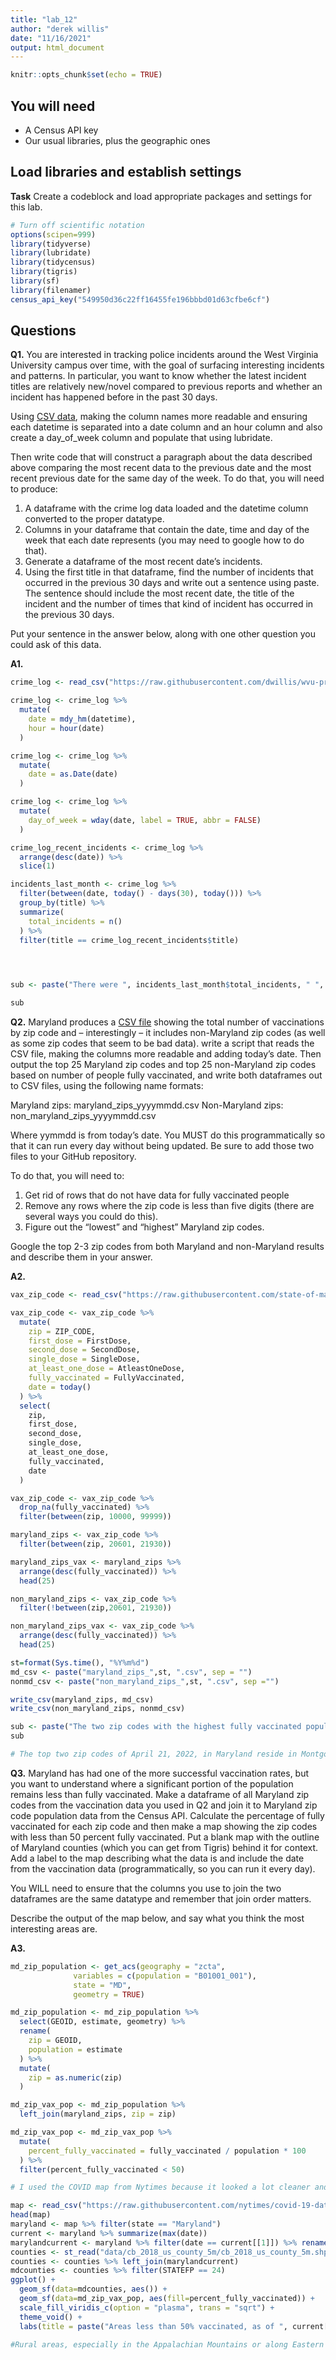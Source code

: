 ```yaml
---
title: "lab_12"
author: "derek willis"
date: "11/16/2021"
output: html_document
---
```


```r
knitr::opts_chunk$set(echo = TRUE)
```

## You will need

* A Census API key
* Our usual libraries, plus the geographic ones

## Load libraries and establish settings

**Task** Create a codeblock and load appropriate packages and settings for this lab.

```r
# Turn off scientific notation
options(scipen=999)
library(tidyverse)
library(lubridate)
library(tidycensus)
library(tigris)
library(sf)
library(filenamer)
census_api_key("549950d36c22ff16455fe196bbbd01d63cfbe6cf")
```

## Questions

**Q1.** You are interested in tracking police incidents around the West Virginia University campus over time, with the goal of surfacing interesting incidents and patterns. In particular, you want to know whether the latest incident titles are relatively new/novel compared to previous reports and whether an incident has happened before in the past 30 days.

Using [CSV data](https://raw.githubusercontent.com/dwillis/wvu-projects/master/crime-log/crime_log.csv), making the column names more readable and ensuring each datetime is separated into a date column and an hour column and also create a day_of_week column and populate that using lubridate.

Then write code that will construct a paragraph about the data described above comparing the most recent data to the previous date and the most recent previous date for the same day of the week. To do that, you will need to produce:

1. A dataframe with the crime log data loaded and the datetime column converted to the proper datatype.
2. Columns in your dataframe that contain the date, time and day of the week that each date represents (you may need to google how to do that).
3. Generate a dataframe of the most recent date's incidents.
4. Using the first title in that dataframe, find the number of incidents that occurred in the previous 30 days and write out a sentence using paste. The sentence should include the most recent date, the title of the incident and the number of times that kind of incident has occurred in the previous 30 days.

Put your sentence in the answer below, along with one other question you could ask of this data.

**A1.**

```r
crime_log <- read_csv("https://raw.githubusercontent.com/dwillis/wvu-projects/master/crime-log/crime_log.csv")

crime_log <- crime_log %>% 
  mutate(
    date = mdy_hm(datetime),
    hour = hour(date)
  )

crime_log <- crime_log %>% 
  mutate(
    date = as.Date(date)
  )

crime_log <- crime_log %>% 
  mutate(
    day_of_week = wday(date, label = TRUE, abbr = FALSE)
  )

crime_log_recent_incidents <- crime_log %>% 
  arrange(desc(date)) %>% 
  slice(1)

incidents_last_month <- crime_log %>% 
  filter(between(date, today() - days(30), today())) %>% 
  group_by(title) %>% 
  summarize(
    total_incidents = n()
  ) %>% 
  filter(title == crime_log_recent_incidents$title)
  



sub <- paste("There were ", incidents_last_month$total_incidents, " ", str_to_lower(incidents_last_month$title), "s in the last month, the most recent occurring on ", month(today(), label = TRUE, abbr = FALSE), " ", day(crime_log_recent_incidents$date), ", ", year(today()), ". Is this an increase or decrease from previous months?", sep="")

sub


```

**Q2.** Maryland produces a [CSV file](https://raw.githubusercontent.com/state-of-maryland/VaccineCSVs/master/Vax_ZIP_CODE_FirstSecondSingle_Totals_Raw.csv) showing the total number of vaccinations by zip code and -- interestingly -- it includes non-Maryland zip codes (as well as some zip codes that seem to be bad data). write a script that reads the CSV file, making the columns more readable and adding today's date. Then output the top 25 Maryland zip codes and top 25 non-Maryland zip codes based on number of people fully vaccinated, and write both dataframes out to CSV files, using the following name formats:

Maryland zips: maryland_zips_yyyymmdd.csv
Non-Maryland zips: non_maryland_zips_yyyymmdd.csv

Where yymmdd is from today's date. You MUST do this programmatically so that it can run every day without being updated. Be sure to add those two files to your GitHub repository.

To do that, you will need to:

1. Get rid of rows that do not have data for fully vaccinated people
2. Remove any rows where the zip code is less than five digits (there are several ways you could do this).
3. Figure out the "lowest" and "highest" Maryland zip codes.

Google the top 2-3 zip codes from both Maryland and non-Maryland results and describe them in your answer.

**A2.**

```r
vax_zip_code <- read_csv("https://raw.githubusercontent.com/state-of-maryland/VaccineCSVs/master/Vax_ZIP_CODE_FirstSecondSingle_Totals_Raw.csv")

vax_zip_code <- vax_zip_code %>% 
  mutate(
    zip = ZIP_CODE,
    first_dose = FirstDose,
    second_dose = SecondDose,
    single_dose = SingleDose,
    at_least_one_dose = AtleastOneDose,
    fully_vaccinated = FullyVaccinated,
    date = today()
  ) %>% 
  select(
    zip,
    first_dose,
    second_dose,
    single_dose,
    at_least_one_dose,
    fully_vaccinated,
    date
  )

vax_zip_code <- vax_zip_code %>% 
  drop_na(fully_vaccinated) %>% 
  filter(between(zip, 10000, 99999))

maryland_zips <- vax_zip_code %>% 
  filter(between(zip, 20601, 21930))

maryland_zips_vax <- maryland_zips %>% 
  arrange(desc(fully_vaccinated)) %>% 
  head(25)

non_maryland_zips <- vax_zip_code %>% 
  filter(!between(zip,20601, 21930))

non_maryland_zips_vax <- vax_zip_code %>% 
  arrange(desc(fully_vaccinated)) %>% 
  head(25)

st=format(Sys.time(), "%Y%m%d")
md_csv <- paste("maryland_zips_",st, ".csv", sep = "")
nonmd_csv <- paste("non_maryland_zips_",st, ".csv", sep ="")

write_csv(maryland_zips, md_csv)
write_csv(non_maryland_zips, nonmd_csv)

sub <- paste("The two zip codes with the highest fully vaccinated population in Maryland are ", maryland_zips$zip[1], " and ", maryland_zips_vax$zip[2], ". The two zip codes with the highest fully vaccinated population outside of Maryland are ", non_maryland_zips_vax$zip[1], " and ", non_maryland_zips$zip[2], ".", sep="")
sub

# The top two zip codes of April 21, 2022, in Maryland reside in Montgomery County, and encompass Aspen Hill, Gaithersburg, North Potomac and Darnestown. The top two zip codes of the same date outside of Maryland are both in Washington, D.C.

```

**Q3.** Maryland has had one of the more successful vaccination rates, but you want to understand where a significant portion of the population remains less than fully vaccinated. Make a dataframe of all Maryland zip codes from the vaccination data you used in Q2 and join it to Maryland zip code population data from the Census API. Calculate the percentage of fully vaccinated for each zip code and then make a map showing the zip codes with less than 50 percent fully vaccinated. Put a blank map with the outline of Maryland counties (which you can get from Tigris) behind it for context. Add a label to the map describing what the data is and include the date from the vaccination data (programmatically, so you can run it every day).

You WILL need to ensure that the columns you use to join the two dataframes are the same datatype and remember that join order matters.

Describe the output of the map below, and say what you think the most interesting areas are.

**A3.**

```r

md_zip_population <- get_acs(geography = "zcta", 
              variables = c(population = "B01001_001"), 
              state = "MD",
              geometry = TRUE)

md_zip_population <- md_zip_population %>% 
  select(GEOID, estimate, geometry) %>% 
  rename(
    zip = GEOID,
    population = estimate
  ) %>% 
  mutate(
    zip = as.numeric(zip)
  )

md_zip_vax_pop <- md_zip_population %>%
  left_join(maryland_zips, zip = zip)

md_zip_vax_pop <- md_zip_vax_pop %>% 
  mutate(
    percent_fully_vaccinated = fully_vaccinated / population * 100
  ) %>% 
  filter(percent_fully_vaccinated < 50)

# I used the COVID map from Nytimes because it looked a lot cleaner and more like the state of Maryland than the map from the census.

map <- read_csv("https://raw.githubusercontent.com/nytimes/covid-19-data/master/us-counties.csv")
head(map)
maryland <- map %>% filter(state == "Maryland")
current <- maryland %>% summarize(max(date))
marylandcurrent <- maryland %>% filter(date == current[[1]]) %>% rename(GEOID = fips)
counties <- st_read("data/cb_2018_us_county_5m/cb_2018_us_county_5m.shp")
counties <- counties %>% left_join(marylandcurrent)
mdcounties <- counties %>% filter(STATEFP == 24)
ggplot() +
  geom_sf(data=mdcounties, aes()) +
  geom_sf(data=md_zip_vax_pop, aes(fill=percent_fully_vaccinated)) +
  scale_fill_viridis_c(option = "plasma", trans = "sqrt") +
  theme_void() +
  labs(title = paste("Areas less than 50% vaccinated, as of ", current[[1]], sep=""))

#Rural areas, especially in the Appalachian Mountains or along Eastern Shoore, appear to be the least vaccinated, but there aren't specifically any areas that are strictly unvaccinated. A majority of Maryland is at least 50% vaccinated.

```
